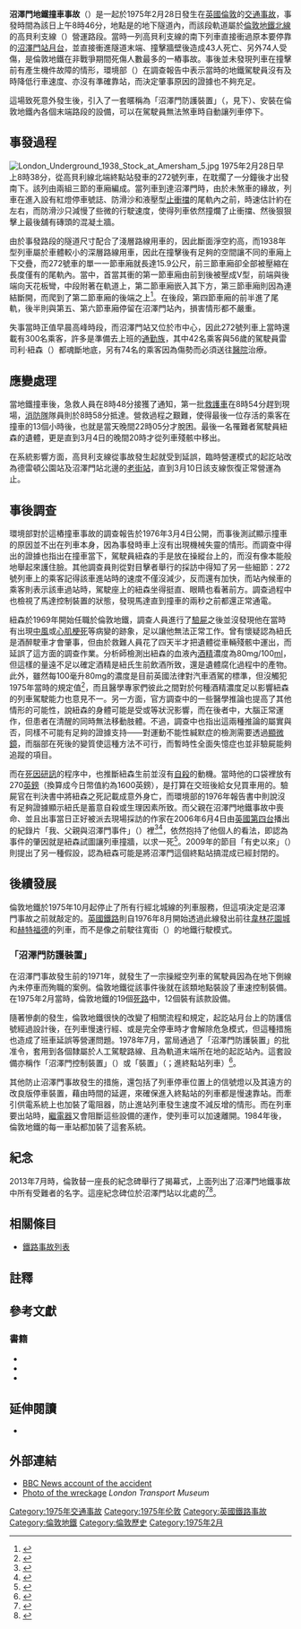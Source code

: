{{Infobox rail accident
| title      = 沼澤門地鐵撞車事故<br>{{lang|en|Moorgate tube crash}}
| image      = Moorgate station Great Northern platform 9 look south.JPG
| caption    = 沼澤門站9號月台，通往1975年事故地點的隧道末端
| date       = 1975年2月28日
| time       = 上午8時46分
| location   = [[倫敦|倫敦]][[沼澤門站|沼澤門站]]
| coordinates= 
| country    = {{GBR}}
| line       = [[倫敦地鐵北線|北線（高貝利支線）]]
| operator   = {{flagicon image|Underground.svg}} [[倫敦地鐵|倫敦地鐵]]
| type       = 
| cause      = 駕駛員未及時煞車
| trains     = 1
| pax        = 300
| deaths     = 43
| injuries   = 74
| footnotes  = 
}}
'''沼澤門地鐵撞車事故'''（{{lang-en|'''Moorgate tube crash'''}}）是一起於1975年2月28日發生在[[英國|英國]][[倫敦|倫敦]]的[[交通事故|交通事故]]，事發時間為該日上午8時46分，地點是{{Link-en|北城線|Northern City Line}}的地下隧道內，而該段軌道屬於[[倫敦地鐵|倫敦地鐵]][[倫敦地鐵北線|北線]]的高貝利支線（{{lang|en|Highbury Branch}}）營運路段。當時一列高貝利支線的南下列車直接衝過原本要停靠的[[沼澤門站|沼澤門站]][[月台|月台]]，並直接衝進隧道末端、撞擊牆壁後造成43人死亡、另外74人受傷，是倫敦地鐵在非戰爭期間死傷人數最多的一樁事故{{sfn|BBC  Radio 4|2009}}。事後並未發現列車在撞擊前有產生機件故障的情形，環境部（{{lang|en|DoE}}）在調查報告中表示當時的地鐵駕駛員沒有及時降低行車速度、亦沒有準確靠站，而決定肇事原因的證據也不夠充足。

這場致死意外發生後，引入了一套暱稱為「沼澤門防護裝置」（{{lang|en|Moorgate protection}}，見下）、安裝在倫敦地鐵內各個末端路段的設備，可以在駕駛員無法煞車時自動讓列車停下。

==事發過程==
[[File:London_Underground_1938_Stock_at_Amersham_5.jpg|thumb]]
1975年2月28日早上8時38分，從高貝利線北端終點站{{Link-en|德雷頓公園車站|Drayton Park railway station|德雷頓公園站}}發車的272號列車，在耽擱了一分鐘後才出發南下{{sfn|McNaughton|1976|p=5}}。該列{{Link-en|倫敦地鐵1938年型列車|London Underground 1938 Stock|1938年型列車}}由兩組三節的車廂編成{{sfn|McNaughton|1976|p=3}}。當列車到達沼澤門時，由於未煞車的緣故，列車在進入設有紅燈停車號誌、防滑沙和液壓型[[止衝擋|止衝擋]]的尾軌內之前，時速估計約在{{convert|30|–|40|mi|km}}左右，而防滑沙只減慢了些微的行駛速度，使得列車依然撞爛了止衝擋、然後狠狠擊上最後舖有磚頭的混凝土牆{{sfn|McNaughton|1976|p=5}}。

由於事發路段的隧道尺寸配合了淺層路線用車的{{Link-en|車體限界|Loading gauge}}，因此斷面淨空約高{{convert|16|ft|m}}{{sfn|McNaughton|1976|p=3}}，而1938年型列車屬於車體較小的深層路線用車，因此在撞擊後有足夠的空間讓不同的車廂上下交疊，而272號車的單一一節車廂就長達15.9公尺，前三節車廂卻全部被壓縮在長度僅有{{convert|66|ft|m}}的尾軌內。當中，首當其衝的第一節車廂由前到後被壓成V型，前端與後端向天花板彎，中段附著在軌道上，第二節車廂嵌入其下方，第三節車廂則因為連結斷開，而爬到了第二節車廂的後端之上<ref>{{YouTube|id=IzNuOAW2lVc|title=The Moorgate Underground Train Crash}}</ref>。在後段，第四節車廂的前半進了尾軌，後半則與第五、第六節車廂停留在沼澤門站內，損害情形都不嚴重{{sfn|McNaughton|1976|p=5}}。

失事當時正值早晨高峰時段，而沼澤門站又位於市中心，因此272號列車上當時還載有300名乘客，許多是準備去上班的[[通勤|通勤族]]，其中42名乘客與56歲的駕駛員雷司利·紐森（{{lang|en|Leslie Newson}}）都魂斷地底，另有74名的乘客因為傷勢而必須送往[[醫院|醫院]]治療{{sfn|McNaughton|1976|p=2}}。

==應變處理==
當地鐵撞車後，急救人員在8時48分接獲了通知，第一批[[救護車|救護車]]在8時54分趕到現場，[[消防隊|消防隊]]隊員則於8時58分抵達。營救過程之艱難，使得最後一位存活的乘客在撞車的13個小時後，也就是當天晚間22時05分才脫困。最後一名罹難者駕駛員紐森的遺體，更是直到3月4日的晚間20時才從列車殘骸中移出。

在系統影響方面，高貝利支線從事故發生起就受到延誤，臨時營運模式的起訖站改為德雷頓公園站及沼澤門站北邊的[[老街站_(倫敦)|老街站]]，直到3月10日該支線恢復正常營運為止{{sfn|McNaughton|1976|p=2}}。

==事後調查==
環境部對於這樁撞車事故的調查報告於1976年3月4日公開，而事後測試顯示撞車的原因並不出在列車本身，因為事發時車上沒有出現機械失靈的情形{{sfn|McNaughton|1976|p=15}}。而調查中得出的證據也指出在撞車當下，駕駛員紐森的手是放在操縱台上的，而沒有像本能般地舉起來護住臉{{sfn|McNaughton|1976|p=10}}。其他調查員則從對目擊者舉行的採訪中得知了另一些細節：272號列車上的乘客記得該車進站時的速度不僅沒減少，反而還有加快，而站內候車的乘客則表示該車過站時，駕駛座上的紐森坐得挺直、眼睛也看著前方{{sfn|McNaughton|1976|p=9}}。調查過程中也檢視了馬達控制裝置的狀態，發現馬達直到撞車的兩秒之前都還正常通電{{sfn|McNaughton|1976|pp=11–12}}。

紐森於1969年開始任職於倫敦地鐵，調查人員進行了[[驗屍|驗屍]]之後並沒發現他在當時有出現[[中風|中風]]或[[心肌梗死|心肌梗死]]等病變的跡象，足以讓他無法正常工作。曾有懷疑認為紐氏是酒醉駛車才會肇事，但由於救難人員花了四天半才把遺體從車輛殘骸中運出，而延誤了這方面的調查作業。分析師檢測出紐森的血液內[[酒精|酒精]]濃度為80mg/100[[毫升|ml]]{{sfn|McNaughton|1976|p=12 (17)}}，但這樣的量遠不足以確定酒精是紐氏生前飲酒所致，還是遺體腐化過程中的產物{{sfn|McNaughton|1976|p=13 (18), 16 (21)}}。此外，雖然每100毫升80mg的濃度是目前英國法律對汽車酒駕的標準，但沒觸犯1975年當時的規定值<ref>{{cite web|url=http://www.drinkdriving.org/worldwide_drink_driving_limits.php|title=Drunk Driving Limits|accessdate=2013-05-23|archive-date=2013-05-10|archive-url=https://web.archive.org/web/20130510075146/http://www.drinkdriving.org/worldwide_drink_driving_limits.php|dead-url=no}}</ref>，而且醫學專家們彼此之間對於何種酒精濃度足以影響紐森的列車駕駛能力也意見不一{{sfn|McNaughton|1976|p=13-14 (18-19)}}。另一方面，官方調查中的一些醫學推論也提高了其他情形的可能性，說紐森的身體可能是受{{Link-en|暫時性全面失憶症|transient global amnesia}}或{{Link-en|運動不能性緘默症|Akinetic mutism}}等狀況影響，而在後者中，大腦正常運作，但患者在清醒的同時無法移動肢體。不過，調查中也指出這兩種推論的屬實與否，同樣不可能有足夠的證據支持——對運動不能性緘默症的檢測需要透過[[顯微鏡|顯微鏡]]，而腦部在死後的變質使這種方法不可行，而暫時性全面失憶症也並非驗屍能夠追蹤的項目{{sfn|McNaughton|1976|p=13 (18)}}。

而在[[死因研訊|死因研訊]]的程序中，也推斷紐森生前並沒有[[自殺|自殺]]的動機。當時他的口袋裡放有270[[英鎊|英鎊]]（換算成今日幣值約為1600英鎊），是打算在交班後給女兒買車用的。驗屍官在判決書中將紐森之死記載成意外身亡，而環境部的1976年報告書中則說沒有足夠證據顯示紐氏是蓄意自殺或生理因素所致{{sfn|McNaughton|1976|p=16}}。而父親在沼澤門地鐵事故中喪命、並且出事當日正好被派去現場採訪的作家{{Link-en|勞倫斯·馬克斯 (英國作家)|Laurence Marks (British writer)|勞倫斯·馬克斯}}在2006年6月4日由[[第四台_(英國)|英國第四台]]播出的紀錄片「我、父親與沼澤門事件」（{{lang|en|''Me, My Dad and Moorgate''}}）裡<ref>{{cite web|url=http://ftvdb.bfi.org.uk/sift/title/820806|title=Me, My Dad and Moorgate|year=2006|work=programme details, BFI|accessdate=16 October 2012|archive-url=https://web.archive.org/web/20090201055759/http://ftvdb.bfi.org.uk/sift/title/820806|archive-date=2009-02-01|dead-url=yes}}</ref><ref>{{cite web|url=http://www.guardian.co.uk/media/2006/jun/05/broadcasting.tvandradio|title=The weekend's TV|work=The Guardian|date=5 June 2006|accessdate=16 October 2012|archive-date=2012-11-14|archive-url=https://web.archive.org/web/20121114083856/http://www.guardian.co.uk/media/2006/jun/05/broadcasting.tvandradio|dead-url=no}}</ref>，依然抱持了他個人的看法，即認為事件的肇因就是紐森試圖讓列車撞牆，以求一死<ref>{{cite web | url=http://www.dailymail.co.uk/news/article-1240625/Thirty-years-Britains-worst-Tube-crash-victims-son-asks-Did-suicidal-driver-kill-42-innocent-passengers.html | title=Thirty-five years after Britain's worst Tube crash one victim's son asks: Did a suicidal driver kill 42 innocent passengers? | work=[[Daily_Mail|Daily Mail]] | date=5 January 2010 | accessdate=16 October 2012 | author=Marks, Laurence | archive-date=2013-10-05 | archive-url=https://web.archive.org/web/20131005172618/http://www.dailymail.co.uk/news/article-1240625/Thirty-years-Britains-worst-Tube-crash-victims-son-asks-Did-suicidal-driver-kill-42-innocent-passengers.html | dead-url=no }}</ref>。2009年的{{le|BBC第4頻道|BBC Radio 4}}節目「有史以來」（{{lang|en|''In Living Memory''}}）則提出了另一種假設，認為紐森可能是將沼澤門這個終點站搞混成已經封閉的{{Link-en|埃塞克斯路車站|Essex Road railway station|-{zh-cn:埃塞克斯; zh-tw:埃塞克斯; zh-hk:雅息士;}-路站}}{{sfn|BBC Radio 4|2009}}{{rp|at=從20分鐘處開始}}。

==後續發展==
倫敦地鐵於1975年10月起停止了所有行經北城線的列車服務，但這項決定是沼澤門事故之前就敲定的。[[英國鐵路|英國鐵路]]則自1976年8月開始透過此線發出前往[[韋林花園城|韋林花園城]]和[[赫特福德郡|赫特福德]]的列車，而不是像之前駛往寬街（{{lang|en|Broad Street}}）的地鐵行駛模式。

===「沼澤門防護裝置」===
在沼澤門事故發生前的1971年，就發生了一宗操縱空列車的駕駛員因為在地下側線內未停車而殉職的案例。倫敦地鐵從該事件後就在該類地點裝設了車速控制裝備。在1975年2月當時，倫敦地鐵的19個[[死路|死路]]中，12個裝有該款設備{{sfn|Croome|Jackson|1993}}{{rp|pages=400-401}}。

隨著慘劇的發生，倫敦地鐵很快的改變了相關流程和規定，起訖站月台上的防護信號經過設計後，在列車慢速行經、或是完全停車時才會解除危急模式，但這種措施也造成了班車延誤等營運問題{{sfn|Croome|Jackson|1993}}{{rp|pages=400-401}}。1978年7月，當局通過了「沼澤門防護裝置」的批准令，套用到各個隸屬於人工駕駛路線、且為軌道末端所在地的起訖站內。這套設備亦稱作「沼澤門控制裝置」（{{lang|en|Moorgate Control}}）{{sfn|BBC Radio 4|2009}}{{rp|at=25分鐘處}}或「{{lang|en|TETS}}裝置」（{{lang|en|'''T'''rains '''E'''ntering '''T'''erminal '''S'''tations}}；進終點站列車）{{sfn|Croome|Jackson|1993}}{{rp|pages=400-401}}<ref>{{cite web |author=[[倫敦交通局|倫敦交通局]] |url=http://www.tfl.gov.uk/assets/downloads/6-Signals-Passed-at-Danger-on-London-Underground.pdf |title=Signals passed at danger on London Underground |date=2010-07-20 |accessdate=22012-01-26 |page=1 |archiveurl=https://web.archive.org/web/20131220164511/http://www.tfl.gov.uk/assets/downloads/6-Signals-Passed-at-Danger-on-London-Underground.pdf |archivedate=2013-12-20 |dead-url=no }}</ref>。

其他防止沼澤門事故發生的措施，還包括了列車停車位置上的信號燈以及其遠方的改良版停車裝置，藉由時間的延遲，來確保進入終點站的列車都是慢速靠站{{sfn|Croome|Jackson|1993}}{{rp|pages=400-401}}。而牽引供電系統上也加裝了電阻器，防止進站列車發生速度不減反增的情形。而在列車要出站時，[[繼電器|繼電器]]又會阻斷這些設備的運作，使列車可以加速離開。1984年後，倫敦地鐵的每一車站都加裝了這套系統{{sfn|Croome|Jackson|1993}}{{rp|pages=400-401}}。

==紀念==
2013年7月時，倫敦替一座{{convert|4|x|3|foot|m|1}}長的紀念碑舉行了揭幕式，上面列出了沼澤門地鐵事故中所有受難者的名字。這座紀念碑位於沼澤門站以北{{convert|450|yd}}處的{{Link-en|芬斯伯里廣場|Finsbury Square}}<ref>{{cite news|title=Memorial for victims of Tube crash that killed 43|url=http://www.standard.co.uk/news/london/memorial-for-victims-of-tube-crash-that-killed-43-8658753.html|accessdate=18 June 2013|newspaper=Evening Standard|date=14 June 2013|archive-date=2013-12-25|archive-url=https://web.archive.org/web/20131225153613/http://www.standard.co.uk/news/london/memorial-for-victims-of-tube-crash-that-killed-43-8658753.html|dead-url=no}}</ref><ref>{{cite news|url=http://www.bbc.co.uk/news/uk-england-london-23481882|publisher=BBC News|title=Moorgate Tube crash memorial unveiled in Finsbury Square|accessdate=30 July 2013|date=28 July 2013|archive-date=2013-07-31|archive-url=https://web.archive.org/web/20130731004058/http://www.bbc.co.uk/news/uk-england-london-23481882|dead-url=no}}</ref>。

==相關條目==
*[[鐵路事故列表|鐵路事故列表]]

==註釋==
{{NoteFoot}}

==參考文獻==
{{reflist|30em}}

===書籍===
*{{cite book |last1=Croome |first1=D. |last2=Jackson |first2=A |title=Rails Through The Clay — A History Of London's Tube Railways |edition=2nd |year=1993 |publisher=Capital Transport |isbn=1-85414-151-1 |ref=harv }}
*{{Cite book |last=McNaughton |first=Lt Col I K A |url=http://www.railwaysarchive.co.uk/documents/DoE_Moorgate1975.pdf |title=Report on the Accident at Moorgate Station |date=1976-03-04 |publisher=Department of the Environment |format     =PDF |accessdate=2012-10-16 |archivedate=2013-06-15 |archiveurl=https://web.archive.org/web/20130615200644/http://www.railwaysarchive.co.uk/documents/DoE_Moorgate1975.pdf?PHPSESSID=07ccb14cf81b39f4d76ce419f3d6b127 |dead-url=no |ref=harv }}
*{{cite web |title=In Living Memory, Series 11: The 1975 Moorgate tube disaster |url=http://www.bbc.co.uk/iplayer/episode/b00p2hy4/In_Living_Memory_Series_11_The_1975_Moorgate_tube_disaster/ |work=BBC Radio 4 |date=2009-12-02 |accessdate=2012-01-26 |ref={{harvid|BBC Radio 4|2009}} |archive-date=2021-03-01 |archive-url=https://web.archive.org/web/20210301021609/https://www.bbc.co.uk/programmes/b00p2hy4 |dead-url=no }}

==延伸閱讀==
*{{cite book | first=Sally | last=Holloway | authorlink= | coauthors= | year=1988 | title=Moorgate: Anatomy of a Railway Disaster | url=https://archive.org/details/moorgateanatomyo0000holl | edition= | publisher= David and Charles | location= | isbn=0-7153-8913-0 }}

==外部連結==
*[http://news.bbc.co.uk/onthisday/hi/dates/stories/february/28/newsid_2515000/2515033.stm BBC News account of the accident] {{Wayback|url=http://news.bbc.co.uk/onthisday/hi/dates/stories/february/28/newsid_2515000/2515033.stm |date=20080307132238 }}
*[http://www.ltmcollection.org/photos/photo/link.html?IXinv=2011/5906 Photo of the wreckage] {{Wayback|url=http://www.ltmcollection.org/photos/photo/link.html?IXinv=2011%2F5906 |date=20160304054353 }} ''London Transport Museum''

{{Coord|51.5182|N|0.0883|W|region:GB_type:railwaystation|display=title}}
{{Portal bar|英國|城市轨道交通|災害}}
[[Category:1975年交通事故|Category:1975年交通事故]]
[[Category:1975年伦敦|Category:1975年伦敦]]
[[Category:英國鐵路事故|Category:英國鐵路事故]]
[[Category:倫敦地鐵|Category:倫敦地鐵]]
[[Category:倫敦歷史|Category:倫敦歷史]]
[[Category:1975年2月|Category:1975年2月]]